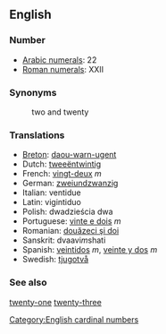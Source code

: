 ==English==

=== Number ===

*[[w:Arabic Numerals|Arabic numerals]]: 22
*[[w:Roman numerals|Roman numerals]]: XXII

=== Synonyms ===
:two and twenty

=== Translations ===

*[[Breton]]: [[daou-warn-ugent]]
*Dutch: [[tweeëntwintig]]
*French: [[vingt-deux]] ''m''
*German: [[zweiundzwanzig]]
*Italian: ventidue
*Latin: vigintiduo
*Polish: dwadzieścia dwa
*Portuguese: [[vinte e dois]] ''m''
*Romanian: [[douăzeci şi doi]]
*Sanskrit: dvaavi''m''shati
*Spanish: [[veintidos]] ''m'', [[veinte y dos]] ''m''
*Swedish: [[tjugotvå]]

=== See also ===

[[twenty-one]] [[twenty-three]]

[[Category:English cardinal numbers]]